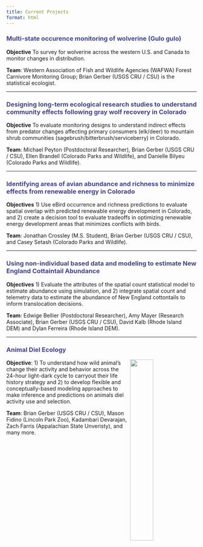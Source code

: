 ```yaml
---
title: Current Projects
format: html
---
```


### <span style="color:#414487FF">Multi-state occurence monitoring of wolverine (Gulo gulo)</span>

**Objective** To survey for wolverine across the western U.S. and Canada to monitor changes in distribution. 

**Team**: Western Association of Fish and Wildlife Agencies (WAFWA) Forest Carnivore Monitoring Group; Brian Gerber (USGS CRU / CSU) is the statistical ecologist.

----


### <span style="color:#414487FF">Designing long-term ecological research studies to understand community effects following gray wolf recovery in Colorado</span>

**Objective** To evaluate monitoring designs to understand indirect effects from predator changes affecting primary consumers (elk/deer) to mountain shrub communities (sagebrush/bitterbrush/serviceberry) in Colorado.

**Team**: Michael Peyton (Postdoctoral Researcher), Brian Gerber (USGS CRU / CSU), Ellen Brandell (Colorado Parks and Wildlife), and Danielle Bilyeu (Colorado Parks and Wildlife). 

----

### <span style="color:#414487FF">Identifying areas of avian abundance and richness to minimize effects from renewable energy in Colorado</span>

**Objectives** 1) Use eBird occurrence and richness predictions to evaluate spatial overlap with predicted renewable energy development in Colorado, and 2) create a decision tool to evaluate tradeoffs in optimizing renewable energy development areas that minimizes conflicts with birds.

**Team**: Jonathan Crossley (M.S. Student), Brian Gerber (USGS CRU / CSU), and Casey Setash (Colorado Parks and Wildlife). 

----

### <span style="color:#414487FF">Using non-individual based data and modeling to estimate New England Cottaintail Abundance </span>

**Objectives** 1) Evaluate the attributes of the spatial count statistical model to estimate abundance using simulation, and 2) integrate spatial count and telemetry data to estimate the abundance of New England cottontails to inform translocation decisions.

**Team**: Edwige Bellier (Postdoctoral Researcher), Amy Mayer (Research Associate), Brian Gerber (USGS CRU / CSU), David Kalb (Rhode Island DEM) and Dylan Ferreira (Rhode Island DEM).



----

### <span style="color:#414487FF">Animal Diel Ecology</span>

<img align="right" src="diel.png" style="height: 35%; width: 35%; object-fit: contain">

**Objective**: 1) To understand how wild animal's change their activity and behavior across the 24-hour light-dark cycle to carryout their life history strategy and 2) to develop flexible and conceptually-based modeling approaches to make inference and predictions on animals diel activity use and selection.

**Team**: Brian Gerber (USGS CRU / CSU), Mason Fidino (Lincoln Park Zoo), Kadambari Devarajan, Zach Farris (Appalachian State Unveristy), and many more.


